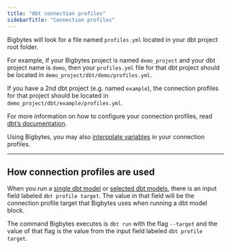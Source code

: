 ```yaml
---
title: "dbt connection profiles"
sidebarTitle: "Connection profiles"
---
```


Bigbytes will look for a file named `profiles.yml` located in your dbt project root
folder.

For example, if your Bigbytes project is named `demo_project` and your dbt project
name is `demo`, then your `profiles.yml` file for that dbt project should be
located in `demo_project/dbt/demo/profiles.yml`.

If you have a 2nd dbt project (e.g. named `example`), the connection profiles
for that project should be located in `demo_project/dbt/example/profiles.yml`.

For more information on how to configure your connection profiles, read
[dbt’s documentation](https://docs.getdbt.com/docs/get-started/connection-profiles).

Using Bigbytes, you may also [interpolate variables](/dbt/variable-interpolation) in your connection profiles.

---

## How connection profiles are used

When you run a [single dbt model](/dbt/run-single-model) or
[selected dbt models](/dbt/run-selected-model), there is an input field labeled
`dbt profile target`. The value in that field will be the connection profile
target that Bigbytes uses when running a dbt model block.

The command Bigbytes executes is `dbt run` with the flag `--target` and the value of
that flag is the value from the input field labeled `dbt profile target`.
